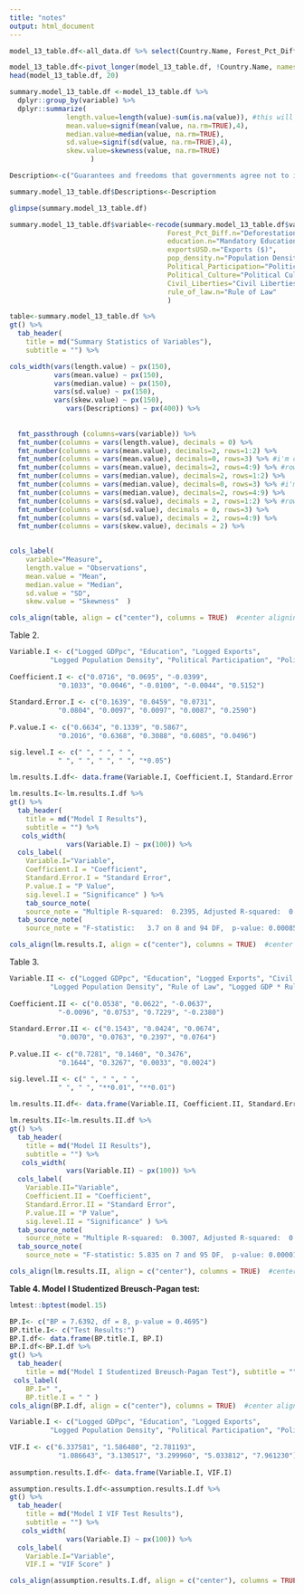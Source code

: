 ```yaml
---
title: "notes"
output: html_document
---
```


```r
model_13_table.df<-all_data.df %>% select(Country.Name, Forest_Pct_Diff.n, GDPpcUSD.n, education.n, exportsUSD.n, pop_density.n, Political_Participation, Political_Culture,Civil_Liberties, rule_of_law.n)

model_13_table.df<-pivot_longer(model_13_table.df, !Country.Name, names_to = "variable", values_to = "value")
head(model_13_table.df, 20)

summary.model_13_table.df <-model_13_table.df %>% 
  dplyr::group_by(variable) %>%
  dplyr::summarize(
              length.value=length(value)-sum(is.na(value)), #this will give true # of observations by subtracting number of NA from length
              mean.value=signif(mean(value, na.rm=TRUE),4),
              median.value=median(value, na.rm=TRUE),
              sd.value=signif(sd(value, na.rm=TRUE),4),
              skew.value=skewness(value, na.rm=TRUE)
                    )

Description<-c("Guarantees and freedoms that governments agree not to infringe upon as defined by a constitution, supported, or decided in legislation or some governing/judicial body without due process.", "Years of education that is required.", "Monetary value of exported goods and/or services.", "Amount of forest lost divided by total land area of a country.", "Country's GDP divided by its population.", "A measure of how much a population views its political system based on a set of views/beliefs.", "A measure of how much a country's population participates in politics and political decisions.", "Total population divided by country's land area.", "A measure of the strength and scope of legal powers and institutions in how they manage people, companies, government entities, and other entities based on legal procedures and sets of laws.")

summary.model_13_table.df$Descriptions<-Description

glimpse(summary.model_13_table.df)

summary.model_13_table.df$variable<-recode(summary.model_13_table.df$variable, GDPpcUSD.n="GDP per capita ($)",
                                       Forest_Pct_Diff.n="Deforestation (%)",
                                       education.n="Mandatory Education (years)",
                                       exportsUSD.n="Exports ($)",
                                       pop_density.n="Population Density",
                                       Political_Participation="Political Participation",
                                       Political_Culture="Political Culture",
                                       Civil_Liberties="Civil Liberties",
                                       rule_of_law.n="Rule of Law"
                                       )


```

```r
table<-summary.model_13_table.df %>%
gt() %>%
  tab_header(
    title = md("Summary Statistics of Variables"),
    subtitle = "") %>%

cols_width(vars(length.value) ~ px(150),
           vars(mean.value) ~ px(150),
           vars(median.value) ~ px(150),
           vars(sd.value) ~ px(150),
           vars(skew.value) ~ px(150),
              vars(Descriptions) ~ px(400)) %>% 
  
 
  fmt_passthrough (columns=vars(variable)) %>%
  fmt_number(columns = vars(length.value), decimals = 0) %>%
  fmt_number(columns = vars(mean.value), decimals=2, rows=1:2) %>% 
  fmt_number(columns = vars(mean.value), decimals=0, rows=3) %>% #i'm coding it this way so GDPpc (row 1) doesn't have decimals
  fmt_number(columns = vars(mean.value), decimals=2, rows=4:9) %>% #rows 2-4 will have 2 decimals for mean
  fmt_number(columns = vars(median.value), decimals=2, rows=1:2) %>% 
  fmt_number(columns = vars(median.value), decimals=0, rows=3) %>% #i'm coding it this way so GDPpc (row 1) doesn't have decimals
  fmt_number(columns = vars(median.value), decimals=2, rows=4:9) %>% 
  fmt_number(columns = vars(sd.value), decimals = 2, rows=1:2) %>% #row 1 will have zero decimal places for SD
  fmt_number(columns = vars(sd.value), decimals = 0, rows=3) %>%
  fmt_number(columns = vars(sd.value), decimals = 2, rows=4:9) %>%
  fmt_number(columns = vars(skew.value), decimals = 2) %>%
    

cols_label(
    variable="Measure",
    length.value = "Observations",
    mean.value = "Mean",
    median.value = "Median",
    sd.value = "SD",
    skew.value = "Skewness"  ) 

cols_align(table, align = c("center"), columns = TRUE)  #center aligning the columns

```

Table 2.

```r

Variable.I <- c("Logged GDPpc", "Education", "Logged Exports",
          "Logged Population Density", "Political Participation", "Political Culture", "Civil Liberties", "Rule of Law")
   
Coefficient.I <- c("0.0716", "0.0695", "-0.0399",
            "0.1033", "0.0046", "-0.0100", "-0.0044", "0.5152")
   
Standard.Error.I <- c("0.1639", "0.0459", "0.0731",
            "0.0804", "0.0097", "0.0097", "0.0087", "0.2590")
    
P.value.I <- c("0.6634", "0.1339", "0.5867",
            "0.2016", "0.6368", "0.3088", "0.6085", "0.0496")

sig.level.I <- c(" ", " ", " ",
            " ", " ", " ", " ", "*0.05")
    
lm.results.I.df<- data.frame(Variable.I, Coefficient.I, Standard.Error.I, P.value.I, sig.level.I)

lm.results.I<-lm.results.I.df %>%
gt() %>%
  tab_header(
    title = md("Model I Results"),
    subtitle = "") %>% 
   cols_width(
              vars(Variable.I) ~ px(100)) %>% 
  cols_label(
    Variable.I="Variable",
    Coefficient.I = "Coefficient",
    Standard.Error.I = "Standard Error",
    P.value.I = "P Value",
    sig.level.I = "Significance" ) %>% 
    tab_source_note(
    source_note = "Multiple R-squared:  0.2395,	Adjusted R-squared:  0.1748 ") %>% 
  tab_source_note(
    source_note = "F-statistic:   3.7 on 8 and 94 DF,  p-value: 0.0008516") 

cols_align(lm.results.I, align = c("center"), columns = TRUE)  #center aligning the columns

```

Table 3.  
```r

Variable.II <- c("Logged GDPpc", "Education", "Logged Exports", "Civil Liberties",
          "Logged Population Density", "Rule of Law", "Logged GDP * Rule of Law")
   
Coefficient.II <- c("0.0538", "0.0622", "-0.0637",
            "-0.0096", "0.0753", "0.7229", "-0.2380")
   
Standard.Error.II <- c("0.1543", "0.0424", "0.0674",
            "0.0070", "0.0763", "0.2397", "0.0764")
    
P.value.II <- c("0.7281", "0.1460", "0.3476",
            "0.1644", "0.3267", "0.0033", "0.0024")

sig.level.II <- c(" ", " ", " ",
            " ", " ", "**0.01", "**0.01")
    
lm.results.II.df<- data.frame(Variable.II, Coefficient.II, Standard.Error.II, P.value.II, sig.level.II)

lm.results.II<-lm.results.II.df %>%
gt() %>%
  tab_header(
    title = md("Model II Results"),
    subtitle = "") %>% 
   cols_width(
              vars(Variable.II) ~ px(100)) %>% 
  cols_label(
    Variable.II="Variable",
    Coefficient.II = "Coefficient",
    Standard.Error.II = "Standard Error",
    P.value.II = "P Value",
    sig.level.II = "Significance" ) %>% 
  tab_source_note(
    source_note = "Multiple R-squared:  0.3007, Adjusted R-squared:  0.2491") %>% 
  tab_source_note(
    source_note = "F-statistic: 5.835 on 7 and 95 DF,  p-value: 0.00001201") 

cols_align(lm.results.II, align = c("center"), columns = TRUE)  #center aligning the columns

```

**Table 4. Model I Studentized Breusch-Pagan test:**

``` r
lmtest::bptest(model.15)
```
```r
BP.I<- c("BP = 7.6392, df = 8, p-value = 0.4695")
BP.title.I<- c("Test Results:")
BP.I.df<- data.frame(BP.title.I, BP.I)
BP.I.df<-BP.I.df %>%
gt() %>%
  tab_header(
    title = md("Model I Studentized Breusch-Pagan Test"), subtitle = "") %>% 
 cols_label(
    BP.I=" ",
    BP.title.I = " " ) 
cols_align(BP.I.df, align = c("center"), columns = TRUE)  #center aligning the columns
```

```r

Variable.I <- c("Logged GDPpc", "Education", "Logged Exports",
          "Logged Population Density", "Political Participation", "Political Culture", "Civil Liberties", "Rule of Law")
   
VIF.I <- c("6.337581", "1.586480", "2.781193",
            "1.086643", "3.130517", "3.299960", "5.033812", "7.961230")
    
assumption.results.I.df<- data.frame(Variable.I, VIF.I)

assumption.results.I.df<-assumption.results.I.df %>%
gt() %>%
  tab_header(
    title = md("Model I VIF Test Results"),
    subtitle = "") %>% 
   cols_width(
              vars(Variable.I) ~ px(100)) %>% 
  cols_label(
    Variable.I="Variable",
    VIF.I = "VIF Score" ) 

cols_align(assumption.results.I.df, align = c("center"), columns = TRUE)  #center aligning the columns

```

